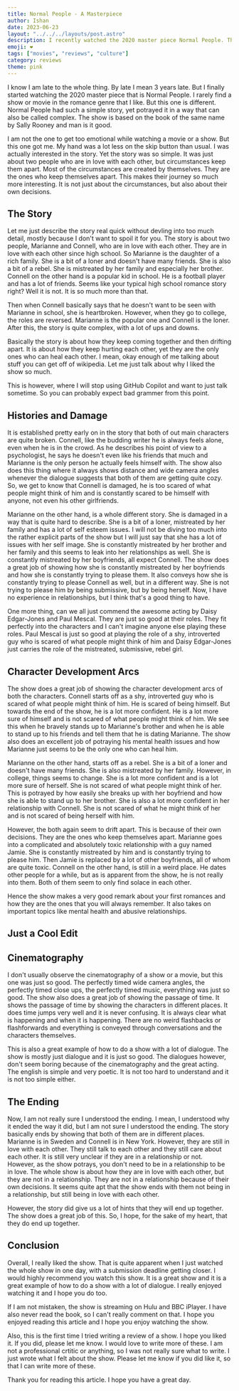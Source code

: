 ```yaml
---
title: Normal People - A Masterpiece
author: Ishan
date: 2023-06-23
layout: "../../../layouts/post.astro"
description: I recently watched the 2020 master piece Normal People. This is a small review of the show and why I liked it so much.
emoji: ❤️
tags: ["movies", "reviews", "culture"]
category: reviews
theme: pink
---
```


I know I am late to the whole thing. By late I mean 3 years late.
But I finally started watching the 2020 master piece that is Normal People.
I rarely find a show or movie in the romance genre that I like. But this one is different.
Normal People had such a simple story, yet potrayed it in a way that can also be called complex.
The show is based on the book of the same name by Sally Rooney and man is it good.

I am not the one to get too emotional while watching a movie or a show. But this one got me.
My hand was a lot less on the skip button than usual. I was actually interested in the story.
Yet the story was so simple. It was just about two people who are in love with each other, but circumstances keep them apart.
Most of the circumstances are created by themselves. They are the ones who keep themselves apart.
This makes their journey so much more interesting. It is not just about the circumstances, but also about their own decisions.

## The Story

Let me just describe the story real quick without devling into too much detail, mostly because I don't want to spoil it for you.
The story is about two people, Marianne and Connell, who are in love with each other. They are in love with each other since high school.
So Marianne is the daughter of a rich family. She is a bit of a loner and doesn't have many friends. She is also a bit of a rebel.
She is mistreated by her family and especially her brother. Connell on the other hand is a popular kid in school. He is a football player and has a lot of friends.
Seems like your typical high school romance story right? Well it is not. It is so much more than that.

Then when Connell basically says that he doesn't want to be seen with Marianne in school, she is heartbroken.
However, when they go to college, the roles are reversed. Marianne is the popular one and Connell is the loner.
After this, the story is quite complex, with a lot of ups and downs.

Basically the story is about how they keep coming together and then drifting apart. It is about how they keep hurting each other, yet they are the only ones who can heal each other.
I mean, okay enough of me talking about stuff you can get off of wikipedia. Let me just talk about why I liked the show so much.

This is however, where I will stop using GitHub Copilot and want to just talk sometime. So you can probably expect bad grammer from this point.

## Histories and Damage

It is established pretty early on in the story that both of out main characters are quite broken.
Connell, like the budding writer he is always feels alone, even when he is in the crowd. As he describes his
point of view to a psychologist, he says he doesn't even like his friends that much and Marianne is the only person he 
actually feels himself with. The show also does this thing where it always shows distance and wide camera angles whenever the 
dialogue suggests that both of them are getting quite cozy.
So, we get to know that Connell is damaged, he is too scared of what people might think of him and is constantly scared to be himself
with anyone, not even his other girlfriends.

Marianne on the other hand, is a whole different story. She is damaged in a way that is quite hard to describe. She is a bit of a loner,
mistreated by her family and has a lot of self esteem issues.
I will not be diving too much into the rather explicit parts of the show but I will just say that she has a lot of issues with her self image.
She is constantly mistreated by her brother and her family and this seems to leak into her relationships as well. She is constantly mistreated by her boyfriends,
all expect Connell. The show does a great job of showing how she is constantly mistreated by her boyfriends and how she is constantly trying to please them.
It also conveys how she is constantly trying to please Connell as well, but in a different way. She is not trying to please him by being submissive, but by being herself.
Now, I have no experience in relationships, but I think that's a good thing to have.

One more thing, can we all just commend the awesome acting by Daisy Edgar-Jones and Paul Mescal. They are just so good at their roles.
They fit perfectly into the characters and I can't imagine anyone else playing these roles.
Paul Mescal is just so good at playing the role of a shy, introverted guy who is scared of what people might think of him and Daisy Edgar-Jones just 
carries the role of the mistreated, submissive, rebel girl.

## Character Development Arcs

The show does a great job of showing the character development arcs of both the characters.
Connell starts off as a shy, introverted guy who is scared of what people might think of him. He is scared of being himself.
But towards the end of the show, he is a lot more confident. He is a lot more sure of himself and is not scared of what people might think of him.
We see this when he bravely stands up to Marianne's brother and when he is able to stand up to his friends and tell them that he is dating Marianne.
The show also does an excellent job of potraying his mental health issues and how Marianne just seems to be the only one who can heal him.

Marianne on the other hand, starts off as a rebel. She is a bit of a loner and doesn't have many friends. She is also mistreated by her family.
However, in college, things seems to change. She is a lot more confident and is a lot more sure of herself. She is not scared of what people might think of her.
This is potrayed by how easily she breaks up with her boyfriend and how she is able to stand up to her brother. She is also a lot more confident in her relationship with Connell.
She is not scared of what he might think of her and is not scared of being herself with him.

However, the both again seem to drift apart. This is because of their own decisions. They are the ones who keep themselves apart.
Marianne goes into a complicated and absolutely toxic relationship with a guy named Jamie. She is constantly mistreated by him and is constantly trying to please him.
Then Jamie is replaced by a lot of other boyfriends, all of whom are quite toxic.
Connell on the other hand, is still in a weird place. He dates other people for a while, but as is apparent from the show, he is not really into them.
Both of them seem to only find solace in each other.

Hence the show makes a very good remark about your first romances and how they are the ones that you will always remember.
It also takes on important topics like mental health and abusive relationships.


## Just a Cool Edit
<YouTube id="DYFMK2ffFDg" client:load />

## Cinematography

I don't usually observe the cinematography of a show or a movie, but this one was just so good.
The perfectly timed wide camera angles, the perfectly timed close ups, the perfectly timed music, everything was just so good.
The show also does a great job of showing the passage of time. It shows the passage of time by showing the characters in different places.
It does time jumps very well and it is never confusing. It is always clear what is happening and when it is happening.
There are no weird flashbacks or flashforwards and everything is conveyed through conversations and the characters themselves.

This is also a great example of how to do a show with a lot of dialogue. The show is mostly just dialogue and it is just so good.
The dialogues however, don't seem boring because of the cinematography and the great acting.
The english is simple and very poetic. It is not too hard to understand and it is not too simple either.

## The Ending

Now, I am not really sure I understood the ending. I mean, I understood why it ended the way it did, but I am not sure I understood the ending.
The story basically ends by showing that both of them are in different places. Marianne is in Sweden and Connell is in New York.
However, they are still in love with each other. They still talk to each other and they still care about each other.
It is still very unclear if they are in a relationship or not. However, as the show potrays, you don't need to be in a relationship to be in love.
The whole show is about how they are in love with each other, but they are not in a relationship. They are not in a relationship because of their own decisions.
It seems quite apt that the show ends with them not being in a relationship, but still being in love with each other.

However, the story did give us a lot of hints that they will end up together. The show does a great job of this.
So, I hope, for the sake of my heart, that they do end up together.

## Conclusion

Overall, I really liked the show. That is quite apparent when I just watched the whole show in one day, with a submission deadline getting closer.
I would highly recommend you watch this show. It is a great show and it is a great example of how to do a show with a lot of dialogue.
I really enjoyed watching it and I hope you do too.

If I am not mistaken, the show is streaming on Hulu and BBC iPlayer. I have also never read the book, so I can't really comment on that.
I hope you enjoyed reading this article and I hope you enjoy watching the show.

Also, this is the first time I tried writing a review of a show. I hope you liked it. If you did, please let me know. I would love to write more of these.
I am not a professional crtitic or anything, so I was not really sure what to write. I just wrote what I felt about the show.
Please let me know if you did like it, so that I can write more of these.

Thank you for reading this article. I hope you have a great day.